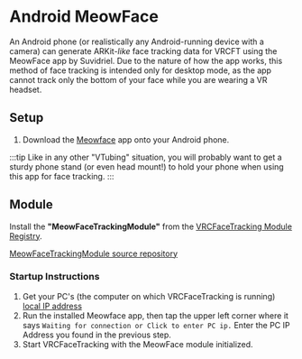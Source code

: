 # Android MeowFace

An Android phone (or realistically any Android-running device with a camera) can generate ARKit-*like* face tracking data for VRCFT using the MeowFace app by Suvidriel.
Due to the nature of how the app works, this method of face tracking is intended only for desktop mode, as the app cannot track only the bottom of your face while you are wearing a VR headset.

## Setup

1. Download the [Meowface](https://play.google.com/store/apps/details?id=com.suvidriel.meowface&hl=en_US&gl=US&pli=1) app onto your Android phone.

:::tip
Like in any other "VTubing" situation, you will probably want to get a sturdy phone stand (or even head mount!) to hold your phone when using this app for face tracking. 
:::

## Module

Install the **"MeowFaceTrackingModule"** from the [VRCFaceTracking Module Registry](../vrcft-software/vrcft.mdx#module-registry).

[MeowFaceTrackingModule source repository](https://github.com/regzo2/VRCFaceTracking-MeowFace)

### Startup Instructions

1. Get your PC's (the computer on which VRCFaceTracking is running) [local IP address](https://www.whatismybrowser.com/detect/what-is-my-local-ip-address)
2. Run the installed Meowface app, then tap the upper left corner where it says `Waiting for connection or Click to enter PC ip.` Enter the PC IP Address you found in the previous step.
3. Start VRCFaceTracking with the MeowFace module initialized. 
